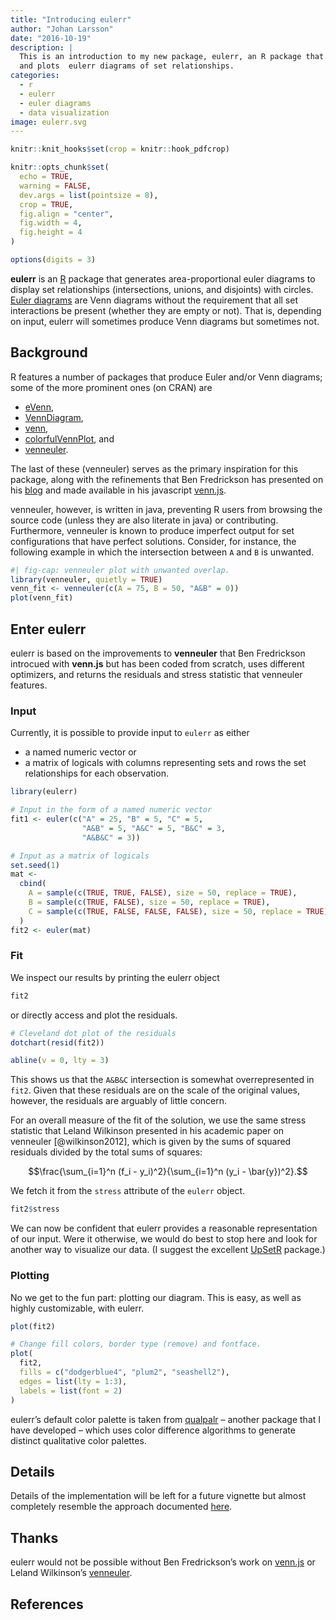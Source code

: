 ```yaml
---
title: "Introducing eulerr"
author: "Johan Larsson"
date: "2016-10-19"
description: |
  This is an introduction to my new package, eulerr, an R package that computes
  and plots  eulerr diagrams of set relationships.
categories:
  - r
  - eulerr
  - euler diagrams
  - data visualization
image: eulerr.svg
---
```


```r
knitr::knit_hooks$set(crop = knitr::hook_pdfcrop)

knitr::opts_chunk$set(
  echo = TRUE,
  warning = FALSE,
  dev.args = list(pointsize = 8),
  crop = TRUE,
  fig.align = "center",
  fig.width = 4,
  fig.height = 4
)

options(digits = 3)
```

**eulerr** is an [R](https://www.r-project.org) package that generates
area-proportional euler diagrams to display set
relationships (intersections, unions, and disjoints) with circles.
[Euler diagrams](https://en.wikipedia.org/wiki/Euler_diagram) are Venn
diagrams without the requirement that all set interactions be present (whether
they are empty or not). That is, depending on input, eulerr will sometimes
produce Venn diagrams but sometimes not.

## Background

R features a number of packages that produce Euler and/or Venn diagrams;
some of the more prominent ones (on CRAN) are

* [eVenn](https://cran.r-project.org/package=eVenn),
* [VennDiagram](https://cran.r-project.org/package=VennDiagram),
* [venn](https://cran.r-project.org/package=venn),
* [colorfulVennPlot](https://cran.r-project.org/package=colorfulVennPlot), and
* [venneuler](https://cran.r-project.org/package=venneuler).

The last of these (venneuler) serves as the primary inspiration for this package,
along with the refinements that Ben Fredrickson has presented on his
[blog](http://www.benfrederickson.com/) and made available in his javascript
[venn.js](https://github.com/benfred/venn.js).

venneuler, however, is written in java, preventing R users from 
browsing the source code (unless they are also literate in java) or
contributing. Furthermore, venneuler is known to produce imperfect output for
set configurations that have perfect solutions. Consider,
for instance, the following example in which the intersection between `A` and
`B` is unwanted.

```r
#| fig-cap: venneuler plot with unwanted overlap.
library(venneuler, quietly = TRUE)
venn_fit <- venneuler(c(A = 75, B = 50, "A&B" = 0))
plot(venn_fit)
```

## Enter eulerr

eulerr is based on the improvements to **venneuler** that Ben Fredrickson
introcued with **venn.js** but has been coded from scratch, uses different
optimizers, and returns the residuals and stress statistic that venneuler
features. 

### Input

Currently, it is possible to provide input to `eulerr` as either

* a named numeric vector or
* a matrix of logicals with columns representing sets and rows the set
relationships for each observation.

```r
library(eulerr)

# Input in the form of a named numeric vector
fit1 <- euler(c("A" = 25, "B" = 5, "C" = 5,
                "A&B" = 5, "A&C" = 5, "B&C" = 3,
                "A&B&C" = 3))

# Input as a matrix of logicals
set.seed(1)
mat <-
  cbind(
    A = sample(c(TRUE, TRUE, FALSE), size = 50, replace = TRUE),
    B = sample(c(TRUE, FALSE), size = 50, replace = TRUE),
    C = sample(c(TRUE, FALSE, FALSE, FALSE), size = 50, replace = TRUE)
  )
fit2 <- euler(mat)
```

### Fit

We inspect our results by printing the eulerr object

```r
fit2
```

or directly access and plot the residuals.

```r
# Cleveland dot plot of the residuals
dotchart(resid(fit2))

abline(v = 0, lty = 3)
```

This shows us that the `A&B&C` intersection is somewhat overrepresented in
`fit2`. Given that these residuals are on the scale of the original
values, however, the residuals are arguably of little concern.

For an overall measure of the fit of the solution, we use the same stress
statistic that Leland Wilkinson presented in his academic paper on venneuler 
[@wilkinson2012], which is given by the sums of squared residuals divided
by the total sums of squares:

$$\frac{\sum_{i=1}^n (f_i - y_i)^2}{\sum_{i=1}^n (y_i - \bar{y})^2}.$$

We fetch it from the `stress` attribute of the `eulerr` object.

```r
fit2$stress
```

We can now be confident that eulerr provides a reasonable representation of
our input. Were it otherwise, we would do best to stop here and look for another
way to visualize our data. (I suggest the excellent
[UpSetR](https://cran.r-project.org/package=UpSetR) package.)

### Plotting

No we get to the fun part: plotting our diagram. This is easy, as well as
highly customizable, with eulerr.

```r
plot(fit2)

# Change fill colors, border type (remove) and fontface.
plot(
  fit2,
  fills = c("dodgerblue4", "plum2", "seashell2"),
  edges = list(lty = 1:3),
  labels = list(font = 2)
)
```

eulerr's default color palette is taken from
[qualpalr](https://cran.r-project.org/package=qualpalr) -- another
package that I have developed -- which uses color difference algorithms to 
generate distinct qualitative color palettes.

## Details

Details of the implementation will be left for a future vignette but almost
completely resemble the approach documented
[here](http://www.benfrederickson.com/better-venn-diagrams/).

## Thanks

eulerr would not be possible without Ben Fredrickson's work on
[venn.js](http://www.benfrederickson.com) or Leland Wilkinson's
[venneuler](https://cran.r-project.org/package=venneuler).

## References


